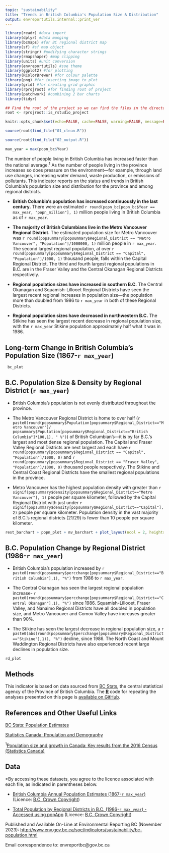 ```yaml
---
topic: "sustainability"
title: "Trends in British Columbia's Population Size & Distribution"
output: envreportutils.internal::print_ver
---
```

<!--
Copyright 2018 Province of British Columbia

Licensed under the Apache License, Version 2.0 (the "License");
you may not use this file except in compliance with the License.
You may obtain a copy of the License at

http://www.apache.org/licenses/LICENSE-2.0

Unless required by applicable law or agreed to in writing, software distributed under the License is distributed on an "AS IS" BASIS,
WITHOUT WARRANTIES OR CONDITIONS OF ANY KIND, either express or implied.
See the License for the specific language governing permissions and limitations under the License.
-->




```r
library(readr) #data import
library(dplyr) #data munging
library(bcmaps) #for BC regional district map
library(sf) #sf map object
library(stringr) #modifying character strings
library(rmapshaper) #map clipping
library(units) #unit conversion
library(envreportutils) #soe theme
library(ggplot2) #for plotting
library(RColorBrewer) #for colour palette
library(png) #for inserting image to plot
library(grid) #for creating grid graphic
library(rprojroot) #for finding root of project
library(patchwork) #combining 2 bar charts
library(tidyr)

## Find the root of the project so we can find the files in the directory tree.
root <- rprojroot::is_rstudio_project

knitr::opts_chunk$set(echo=FALSE, cache=FALSE, warning=FALSE, message=FALSE, error=FALSE)

source(root$find_file("01_clean.R"))

source(root$find_file("02_output.R"))

max_year = max(popn_bc$Year)
```

The number of people living in British Columbia has increased faster than the national average.^1^ As the number of people living in the province increases so does pressure on the environment---for example, through land use changes, increasing water demand, waste production, or emissions of pollutants. This indicator reports on the status and trends in British Columbia's population size and distribution for the province and among regional districts.

* **British Columbia's population has increased continuously in the last century.** There were an estimated `r round(popn_bc[popn_bc$Year == max_year, "popn_million"], 1)` million people living in British Columbia as of `r max_year`.

* **The majority of British Columbians live in the Metro Vancouver Regional District.** The estimated population size for Metro Vancouver was `r round(popsummary[popsummary$Regional_District == "Metro Vancouver", "Population"]/1000000, 1)` million people in `r max_year`. The second largest regional population, at over `r round(popsummary[popsummary$Regional_District == "Capital", "Population"]/1000, 1)` thousand people, falls within the Capital Regional District. The third and fourth largest regional populations in B.C. are in the Fraser Valley and the Central Okanagan Regional Districts respectively.

* **Regional population sizes have increased in southern B.C.** The Central Okanagan and Squamish-Lillooet Regional Districts have seen the largest recent regional increases in population size---the population more than doubled from 1986 to `r max_year` in both of these Regional Districts.

* **Regional population sizes have decreased in northwestern B.C.** The Stikine has seen the largest recent decrease in regional population size, with the `r max_year` Stikine population approximately half what it was in 1986. 


## Long-term Change in British Columbia's Population Size (1867-`r max_year`)

```r
 bc_plot
```

\newpage

## B.C. Population Size & Density by Regional District (`r max_year`)

* British Columbia's population is not evenly distributed throughout the province.

* The Metro Vancouver Regional District is home to over half (`r paste0(round(popsummary$Population[popsummary$Regional_District=="Metro Vancouver"]/ popsummary$Population[popsummary$Regional_District=="British Columbia"]*100,1), " %")`) of British Columbian's---it is by far B.C.'s largest and most dense regional population. The Capital and Fraser Valley Regional Districts are next largest and each have  `r round(popsummary[popsummary$Regional_District == "Capital", "Population"]/1000, 0)` and `r round(popsummary[popsummary$Regional_District == "Fraser Valley", "Population"]/1000, 0)` thousand people respectively. The Stikine and Central Coast Regional Districts have the smallest regional populations in the province.

* Metro Vancouver has the highest population density with greater than `r signif(popsummary$density[popsummary$Regional_District=="Metro Vancouver"], 1) `  people per square kilometer, followed by the Capital Regional District with just under `r signif(popsummary$density[popsummary$Regional_District=="Capital"], 2)` people per square kilometer. Population density in the vast majority of B.C.'s regional districts (21/29) is fewer than 10 people per square kilometer.

\vspace{10pt}

```r
rest_barchart + popn_plot + mv_barchart + plot_layout(ncol = 2, heights = c(14, .5), widths = c(10, 20))
```

\newpage

## B.C. Population Change by Regional District (1986-`r max_year`)
* British Columbia's population increased by `r paste0(round(popsummary$percchange[popsummary$Regional_District=="British Columbia"],1), "%")` from 1986 to `r max_year`.

* The Central Okanagan has seen the largest regional population increase- `r paste0(round(popsummary$percchange[popsummary$Regional_District=="Central Okanagan"],1), "%")` since 1986. Squamish-Lillooet, Fraser Valley, and Nanaimo Regional Districts have all doubled in population size, and Metro Vancouver and Comox Valley have increases greater than 90%.

* The Stikine has seen the largest decrease in regional population size, a `r paste0(abs(round(popsummary$percchange[popsummary$Regional_District=="Stikine"],1)), "%")` decline, since 1986. The North Coast and Mount Waddington Regional Districts have also experienced recent large declines in population size.

\vspace{10pt}

```r
rd_plot
```

\newpage

## Methods
This indicator is based on data sourced from [BC Stats](https://www2.gov.bc.ca/gov/content/data/about-data-management/bc-stats), the central statistical agency of the Province of British Columbia. The [**R**](https://www.r-project.org/) code for repeating the analyses presented on this page is [available on GitHub](https://github.com/bcgov/bc-population-indicator).

## References and Other Useful Links

[BC Stats: Population Estimates](https://www2.gov.bc.ca/gov/content/data/statistics/people-population-community/population/population-estimates)

[Statistics Canada: Population and Demography](http://www5.statcan.gc.ca/subject-sujet/theme-theme.action?pid=3867&lang=eng&more=0)

^1^[Population size and growth in Canada: Key results from the 2016 Census (Statistics Canada)](http://www.statcan.gc.ca/daily-quotidien/170208/dq170208a-eng.htm)

## Data

\*By accessing these datasets, you agree to the licence associated with each file, as indicated in parentheses below.

* [British Columbia Annual Population Estimates (1867-`r max_year`)](https://www2.gov.bc.ca/assets/gov/data/statistics/people-population-community/population/pop_bc_annual_estimates.csv) (Licence: [B.C. Crown Copyright](http://www2.gov.bc.ca/gov/content/home/copyright))

* [Total Population by Regional Districts in B.C. (1986-`r max_year`) - Accessed using popApp](https://bcstats.shinyapps.io/popApp/) (Licence: [B.C. Crown Copyright](http://www2.gov.bc.ca/gov/content/home/copyright))


Published and Available On-Line at Environmental Reporting BC (November 2023):
<http://www.env.gov.bc.ca/soe/indicators/sustainability/bc-population.html>

Email correspondence to: envreportbc@gov.bc.ca
